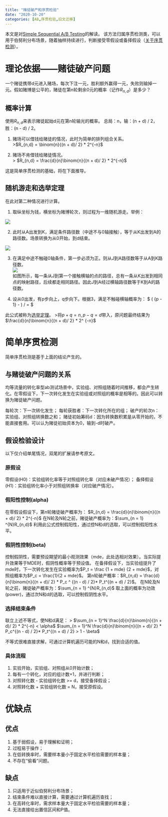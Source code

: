 ```yaml
---
title: "赌徒破产和序贯检验"
date: "2020-10-20"
categories: [AB,序贯检验,旧文迁移]
---
```


本文是对[Simple Sequential A/B Testing](https://www.evanmiller.org/sequential-ab-testing.html)的解读。
该方法归属序贯检测类，可以用于伯努利分布场景，随着抽样持续进行，判断接受零假设或备择假设（[关于序贯检测](https://baike.baidu.com/item/%E5%BA%8F%E8%B4%AF)）。


# 理论依据——赌徒破产问题

一个赌徒携带d元进入赌场，每次下注一元，胜利额外赢得一元，失败则输掉一元。假如赌博是公平的，赌徒在第n轮剩余0元的概率（记作$R_{n,d}$）是多少？


## 概率计算

使用$R_{n,d}$来表示赌徒起始d元在第n轮输光的概率。
总局：n，输：(n + d) / 2，胜：(n - d) / 2。

1. 赌场可以借钱给赌徒的情况，此时为简单的排列组合关系。     
>$R_{n,d} = \binom{n}{(n + d)/ 2} * 2^{-n}$

2. 赌场不肯借钱给赌徒情况。     
> $R_{n,d} = \frac{d}{n}\binom{n}{(n + d)/ 2} * 2^{-n}$

这是简单序贯检测的基础，将在下面推导。   


## 随机游走和选举定理

在此对第二种情况进行计算。

1. 取纵坐标为钱，横坐标为赌博轮次，则过程为一维随机游走。举例：    

![](1.webp)

2. 此时从A出发到K，满足条件路径数（中途不与0轴接触），等于从K出发到A的路径数。场景转换为从0开始，到d结束。

![](2.webp)

3. 在满足中途不触碰0轴条件，第一步必须为正。则从J到A路径数等于从A到K路径数。   
![](3.webp)    
如图所示，每一条从J到第一个接触横轴的点的路径，总有一条从K出发到相同点的映射路径，后续都走相同路径。因此J到A经过横轴路径数等于K到A的路径数。

4. 设从0出发，有p步向上，q步向下。根据3，满足不触碰横轴概率为：
$ (\binom{p + q - 1} {p - 1} -  \binom{ p + q - 1}{p}) / \binom{p + q}{p} = \frac{p - q}{p + q}$

此公式被称为[选举定理](https://wenku.baidu.com/view/fcfcd74a27d3240c8447efbc.html)。
>将$p + q = n, p - q = d$带入，原问题最终结果为$\frac{d}{n}\binom{n}{(n + d)/ 2} * 2^ {-n}$

# 简单序贯检测

简单序贯检测是基于上面的结论产生的。

## 与赌徒破产问题的关系

均等流量的转化率型ab测试场景中，实验组、对照组随着时间推移，都会产生转化。在零假设下，下一次转化发生在实验组或对照组的概率是相等的。因此可以转换为赌徒破产问题。

每轮次：下一次转化发生；
每轮获胜者：下一次转化所在的组；
破产的轮次n：实验组、对照组转换数之和；
赌徒初始筹码d：因为转换数积累是从零开始的，不能直接套用。可以认为赌徒初始资本为0，输到-d时破产。

## 假设检验设计

以下仅介绍单尾情况，双尾的扩展请参考原文。

### 原假设

零假设(H0)：实验组转化率等于对照组转化率（对应未破产情况）；
备择假设(H1)：实验组转化率小于对照组转换率（对应破产情况）。

### 假阳性控制(alpha)

在零假设假设下，第n轮赌徒破产概率为： $R_{n,d} = \frac{d}{n}\binom{n}{(n + d)/ 2} * 2^{-n}$
在N轮及N轮之前，赌徒破产概率为：$\sum_{n = 1} ^{N}R_{n,d}$
利用此公式控制假阳性，通过控N和d的选取，可以控制假阳性水平。

### 假阴性控制(beta)

控制假阴性，需要预设期望的最小观测效果（mde，此处选相对效果）。当实际提升效果等于MDE时，假阴性概率等于预设值。
在备择假设下，当实验组提升了mde时，下一次转化发生在实验概率为$P_t = \frac {1 + mde} {2 + mde}$，对照组概率为$P_c = \frac{1}{2 + mde}$。
第n轮破产概率：$R_{n,d} = \frac{d}{n}\binom{n}{(n + d)/ 2} * P_c ^ {(n - d) / 2}* P_t^{(n + d) / 2}$。
在N轮及N轮之前，赌徒破产概率为：$\sum_{n = 1} ^{N}R_{n,d}$
取上面的概率为功效(power)，通过次N和d的选取，可以控制假阴性水平。

### 选择结束条件

联立上述不等式，使N和d满足：
> $\sum_{n = 1}^N \frac{d}{n}\binom{n}{(n + d)/ 2} * 2^{-n} < \alpha$
$\sum_{n = 1}^N \frac{d}{n}\binom{n}{(n + d)/ 2} * P_c^{(n - d) / 2}* P_t^{(n + d) / 2} > 1 - \beta$

不等式很难直接求解，可通过计算机遍历可能的N和d，找到合适的值。

### 具体流程
1. 实验开始，实验组、对照组从0开始计数；
2. 每有一个转化，对应的组计数+1，并进行判断；
3. 对照转化数 - 实验组转化数 >= d，接受备择假设；
4. 对照转化数 + 实验组转化数 = N，接受原假设。

# 优缺点
## 优点

1. 基于弱假设，易于理解和证明；
2. 过程易于操作；
3. 在低转换率时，需要样本量小于固定水平检验需要的样本量；
4. 不存在“偷看”问题。

## 缺点

1. 只适用于近似伯努利分布场景；
2. 结束条件难以直接计算，需要通过计算机遍历查找；
3. 在高转化率时，需求样本量大于固定水平检验需要的样本量；
4. 无法直接给出置信区间和P值。